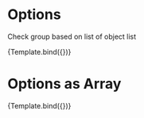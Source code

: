 
<Meta title="Components/RadioGroup/Options" component={VvRadioGroup} />

# Options

Check group based on list of object list

<Canvas>
	<Story
		name="Options"
		play={radioOptionsTest}
		args={{
			name: 'options',
			options: [
				{ value: 1, label: 'Option 1' },
				{ value: 2, label: 'Option 2' },
				{ value: 3, label: 'Option 3' }
			],
			role: 'radiogroup'
		}}>
		{Template.bind({})}
	</Story>
</Canvas>

# Options as Array

<Canvas>
	<Story
		name="Options as Array"
		play={arrayOptionsTest}
		args={{
			name: 'options',
			options: ['First', 'Second', 'Third']
		}}>
		{Template.bind({})}
	</Story>
</Canvas>
